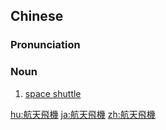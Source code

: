 {{also|航天飞机}}
==Chinese==
{{zh-forms|s=航天飞机|type=22}}

===Pronunciation===
{{zh-pron
|m=hángtiān fēijī
|c=hong4 tin1 fei1 gei1
|cat=n
}}

===Noun===
{{zh-noun}}

# [[space shuttle]]

[[hu:航天飛機]]
[[ja:航天飛機]]
[[zh:航天飛機]]